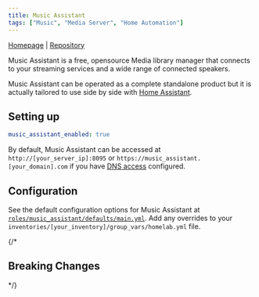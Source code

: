 ```yaml
---
title: Music Assistant
tags: ["Music", "Media Server", "Home Automation"]
---
```



[Homepage](https://www.music-assistant.io/) |
[Repository](https://github.com/music-assistant/server)

<Tags tags={frontmatter.tags} />

Music Assistant is a free, opensource Media library manager that connects to your streaming services and a wide range of connected speakers.

Music Assistant can be operated as a complete standalone product but it is actually tailored to use side by side with [Home Assistant](../homeassistant/).

## Setting up

```yaml title="inventories/homelab/group_vars/homelab.yml"
music_assistant_enabled: true
```

By default, Music Assistant can be accessed at `http://[your_server_ip]:8095` or `https://music_assistant.[your_domain].com` if you have [DNS access](../../guides/dns-access/) configured.

## Configuration

See the default configuration options for Music Assistant at [`roles/music_assistant/defaults/main.yml`](https://github.com/Dylancyclone/ansible-homelab-orchestration/blob/main/roles/music_assistant/defaults/main.yml).
Add any overrides to your `inventories/[your_inventory]/group_vars/homelab.yml` file.

{/* 

## Breaking Changes

*/}